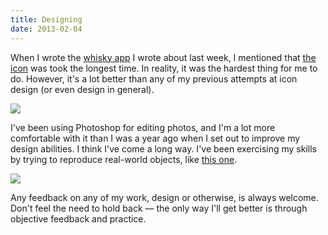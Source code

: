 ```yaml
---
title: Designing
date: 2013-02-04
---
```



When I wrote the [whisky app](/blog/whiskey-list) I wrote about last week, I mentioned that [the icon](http://dribbble.com/shots/922178-Whiskey-List) was took the longest time. In reality, it was the hardest thing for me to do. However, it's a lot better than any of my previous attempts at icon design (or even design in general).

 ![](./13E2577B36E54C039448B5C0F643A39F.png)

I've been using Photoshop for editing photos, and I'm a lot more comfortable with it than I was a year ago when I set out to improve my design abilities. I think I've come a long way. I've been exercising my skills by trying to reproduce real-world objects, like [this one](http://dribbble.com/shots/926143-Wine-List-II).

 ![](./43E52D87514249D0AAB0132E756E0AB4.jpg)

Any feedback on any of my work, design or otherwise, is always welcome. Don't feel the need to hold back — the only way I'll get better is through objective feedback and practice.


  